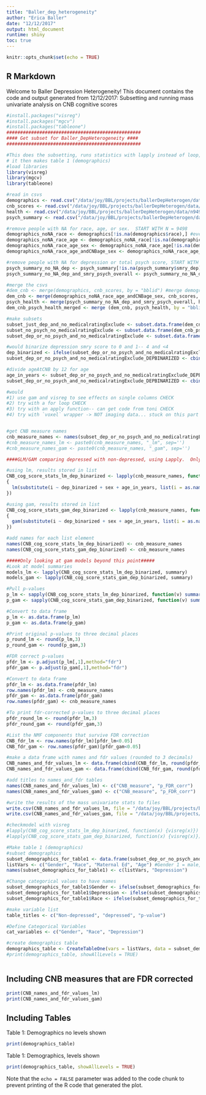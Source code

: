 ```yaml
---
title: "Baller_dep_heterogeneity"
author: "Erica Baller"
date: "12/12/2017"
output: html_document
runtime: shiny
toc: true
---
```


```r
knitr::opts_chunk$set(echo = TRUE)
```

## R Markdown

Welcome to Baller Depression Heterogeneity!  This document contains the code and output generated from 
12/12/2017: Subsetting and running mass univariate analysis on CNB cognitive scores

```r
#install.packages("visreg")
#install.packages("mgcv")
#install.packages("tableone")
#################################################
#### Get subset for Baller_DepHeterogeneity ####
#################################################

#This does the subsetting, runs statistics with lapply instead of loop, visualizes progress with visreg, and does fdr correction
# it then makes table 1 (demographics)
#load libraries
library(visreg)
library(mgcv)
library(tableone)

#read in csvs
demographics <- read.csv("/data/joy/BBL/projects/ballerDepHeterogen/data/n9498_demographics_go1_20161212.csv", header = TRUE, sep = ",") #from /data/joy/BBL/projects/ballerDepHeterogen/data/n9498_demographics_go1_20161212.csv
cnb_scores <- read.csv("/data/joy/BBL/projects/ballerDepHeterogen/data/n9498_cnb_zscores_fr_20170202.csv", header = TRUE, sep = ",") #from /data/joy/BBL/projects/ballerDepHeterogen/data/n9498_cnb_zscores_fr_20170202.csv
health <- read.csv("/data/joy/BBL/projects/ballerDepHeterogen/data/n9498_health_20170405.csv", header = TRUE, sep = ",") #from /data/joy/BBL/projects/ballerDepHeterogen/data/n9498_health_20170405.csv
psych_summary <- read.csv("/data/joy/BBL/projects/ballerDepHeterogen/data/n9498_goassess_psych_summary_vars_20131014.csv", header = TRUE, sep = ",") #from /data/joy/BBL/projects/ballerDepHeterogen/data/n9498_goassess_psych_summary_vars_20131014.csv

#remove people with NA for race, age, or sex.  START WITH N = 9498
demographics_noNA_race <- demographics[!is.na(demographics$race),] #everyone has a race, N = 9498
demographics_noNA_race_age <- demographics_noNA_race[!is.na(demographics_noNA_race$ageAtClinicalAssess1),] # 86 people do not have age at clinical assessment.  N = 9412
demographics_noNA_race_age_sex <- demographics_noNA_race_age[!is.na(demographics_noNA_race_age$sex),] #everyone has a sex, N = 9412
demographics_noNA_race_age_andCNBage_sex <- demographics_noNA_race_age_sex[!is.na(demographics_noNA_race_age_sex$ageAtCnb1),] #6 people do not have ageAtCnb1, N = 9406

#remove people with NA for depression or total psych score, START WITH N = 9498
psych_summary_no_NA_dep <- psych_summary[!is.na(psych_summary$smry_dep),] #take out those with NA for depression, 87 people N = 9411
psych_summary_no_NA_dep_and_smry_psych_overall <- psych_summary_no_NA_dep[!is.na(psych_summary_no_NA_dep$smry_psych_overall_rtg),] #take out those with NA for overall psych rtg, no additional people lost, N = 9411

#merge the csvs
#dem_cnb <- merge(demographics, cnb_scores, by = "bblid") #merge demographics and cnb #this is if we want to include people without full demographic data
dem_cnb <- merge(demographics_noNA_race_age_andCNBage_sex, cnb_scores, by = "bblid") #merge demographics and cnb, N = 9406
psych_health <- merge(psych_summary_no_NA_dep_and_smry_psych_overall, health, by = "bblid") #merge psych and health, N = 9411
dem_cnb_psych_health_merged <- merge (dem_cnb, psych_health, by = "bblid") #merge all 4 csvs, lost 1 person [134716] (had demographics, but no psych ratings): N = 9405

#make subsets
subset_just_dep_and_no_medicalratingExclude <- subset.data.frame(dem_cnb_psych_health_merged, (medicalratingExclude == 0) & (smry_dep == 4), select = "bblid") #subset people who were not medically excluded and who are depressed, N = 776
subset_no_psych_no_medicalratingExclude <- subset.data.frame(dem_cnb_psych_health_merged, (medicalratingExclude == 0) & (smry_psych_overall_rtg < 4), select = "bblid") #subset people who are psychiatrically healthy, N = 2508
subset_dep_or_no_psych_and_no_medicalratingExclude <- subset.data.frame(dem_cnb_psych_health_merged, (medicalratingExclude == 0) & ((smry_dep == 4) | (smry_psych_overall_rtg <4))) #subset including both depressed and healthies, good for regressions, N = 3284

#would binarize depression smry score to 0 and 1-- 4 and <4
dep_binarized <- ifelse(subset_dep_or_no_psych_and_no_medicalratingExclude$smry_dep == 4, 1, 0)
subset_dep_or_no_psych_and_no_medicalratingExclude_DEPBINARIZED <- cbind(subset_dep_or_no_psych_and_no_medicalratingExclude, dep_binarized) #N = 3284

#divide ageAtCNB by 12 for age
age_in_years <- subset_dep_or_no_psych_and_no_medicalratingExclude_DEPBINARIZED$ageAtCnb1/12
subset_dep_or_no_psych_and_no_medicalratingExclude_DEPBINARIZED <- cbind(subset_dep_or_no_psych_and_no_medicalratingExclude_DEPBINARIZED, age_in_years)

#would
#1) use gam and visreg to see effects on single columns CHECK
#2) try with a for loop CHECK
#3) try with an apply function-- can get code from toni CHECK
#4) try with `voxel` wrapper -> NOT imaging data... stuck on this part


#get CNB measure names
cnb_measure_names <- names(subset_dep_or_no_psych_and_no_medicalratingExclude_DEPBINARIZED)[grep("_z", names(subset_dep_or_no_psych_and_no_medicalratingExclude_DEPBINARIZED))] #get the names of all the columns with _z in the name
#cnb_measure_names_lm <- paste0(cnb_measure_names, "_lm", sep='')
#cnb_measure_names_gam <- paste0(cnb_measure_names, "_gam", sep='')

####GLM/GAM comparing depressed with non-depressed, using Lapply.  Only looking at depression, binarized beyond this point 

#using lm, results stored in list
CNB_cog_score_stats_lm_dep_binarized <- lapply(cnb_measure_names, function(x) 
{
  lm(substitute(i ~ dep_binarized + sex + age_in_years, list(i = as.name(x))), data = subset_dep_or_no_psych_and_no_medicalratingExclude_DEPBINARIZED)
})

#using gam, results stored in list
CNB_cog_score_stats_gam_dep_binarized <- lapply(cnb_measure_names, function(x) 
{
  gam(substitute(i ~ dep_binarized + sex + age_in_years, list(i = as.name(x))), data = subset_dep_or_no_psych_and_no_medicalratingExclude_DEPBINARIZED)
}) 

#add names for each list element
names(CNB_cog_score_stats_lm_dep_binarized) <- cnb_measure_names
names(CNB_cog_score_stats_gam_dep_binarized) <- cnb_measure_names

#####Only looking at gam models beyond this point#####
#Look at model summaries
models_lm <- lapply(CNB_cog_score_stats_lm_dep_binarized, summary)
models_gam <- lapply(CNB_cog_score_stats_gam_dep_binarized, summary)

#Pull p-values
p_lm <- sapply(CNB_cog_score_stats_lm_dep_binarized, function(v) summary(v)$coef[,"Pr(>|t|)"][2]) #get the p value for dep binarized
p_gam <- sapply(CNB_cog_score_stats_gam_dep_binarized, function(v) summary(v)$p.table[2,4])

#Convert to data frame
p_lm <- as.data.frame(p_lm)
p_gam <- as.data.frame(p_gam)

#Print original p-values to three decimal places
p_round_lm <- round(p_lm,3)
p_round_gam <- round(p_gam,3)

#FDR correct p-values
pfdr_lm <- p.adjust(p_lm[,1],method="fdr")
pfdr_gam <- p.adjust(p_gam[,1],method="fdr")

#Convert to data frame
pfdr_lm <- as.data.frame(pfdr_lm)
row.names(pfdr_lm) <- cnb_measure_names
pfdr_gam <- as.data.frame(pfdr_gam)
row.names(pfdr_gam) <- cnb_measure_names

#To print fdr-corrected p-values to three decimal places
pfdr_round_lm <- round(pfdr_lm,3)
pfdr_round_gam <- round(pfdr_gam,3)

#List the NMF components that survive FDR correction
CNB_fdr_lm <- row.names(pfdr_lm)[pfdr_lm<0.05]
CNB_fdr_gam <- row.names(pfdr_gam)[pfdr_gam<0.05]

#make a data frame with names and fdr values (rounded to 3 decimals)
CNB_names_and_fdr_values_lm <- data.frame(cbind(CNB_fdr_lm, round(pfdr_lm[pfdr_lm<0.05],3)))
CNB_names_and_fdr_values_gam <- data.frame(cbind(CNB_fdr_gam, round(pfdr_gam[pfdr_gam<0.05],3)))

#add titles to names_and_fdr tables
names(CNB_names_and_fdr_values_lm) <- c("CNB_measure", "p_FDR_corr")
names(CNB_names_and_fdr_values_gam) <- c("CNB_measure", "p_FDR_corr")

#write the results of the mass univariate stats to files
write.csv(CNB_names_and_fdr_values_lm, file = "/data/joy/BBL/projects/ballerDepHeterogen/results/n3284_dep776_nondep2508_mass_univ_FDR_corrected_lm_20171211.csv")
write.csv(CNB_names_and_fdr_values_gam, file = "/data/joy/BBL/projects/ballerDepHeterogen/results/n3284_dep776_nondep2508_mass_univ_FDR_corrected_gam_20171211.csv")

#checkmodel with visreg
#lapply(CNB_cog_score_stats_lm_dep_binarized, function(x) {visreg(x)}) 
#lapply(CNB_cog_score_stats_gam_dep_binarized, function(x) {visreg(x)}) 

#Make table 1 (demographics)
#subset demographics
subset_demographics_for_table1 <- data.frame(subset_dep_or_no_psych_and_no_medicalratingExclude_DEPBINARIZED$sex, subset_dep_or_no_psych_and_no_medicalratingExclude_DEPBINARIZED$race, subset_dep_or_no_psych_and_no_medicalratingExclude_DEPBINARIZED$medu1, subset_dep_or_no_psych_and_no_medicalratingExclude_DEPBINARIZED$age_in_years, subset_dep_or_no_psych_and_no_medicalratingExclude_DEPBINARIZED$dep_binarized)
listVars <- c("Gender", "Race", "Maternal Ed", "Age") #Gender 1 = male, 2 = female, Race 1 = caucasian, Maternal Ed = years, age = years, dep 1 = dep, 0 = non_dep
names(subset_demographics_for_table1) <- c(listVars, "Depression")

#Change categorical values to have names
subset_demographics_for_table1$Gender <- ifelse(subset_demographics_for_table1$Gender == 1, "Male", "Female")
subset_demographics_for_table1$Depression <- ifelse(subset_demographics_for_table1$Depression == 1, "Depressed", "Non-depressed")
subset_demographics_for_table1$Race <- ifelse(subset_demographics_for_table1$Race == "1", "Caucasian","Non-caucasian")

#make variable list
table_titles <- c("Non-depressed", "depressed", "p-value")

#Define Categorical Variables
cat_variables <- c("Gender", "Race", "Depression")

#create demographics table
demographics_table <- CreateTableOne(vars = listVars, data = subset_demographics_for_table1, factorVars = cat_variables, strata = c("Depression"))
#print(demographics_table, showAllLevels = TRUE)



```
## Including CNB measures that are FDR corrected

```r
print(CNB_names_and_fdr_values_lm)
print(CNB_names_and_fdr_values_gam)
```

## Including Tables

Table 1: Demographics no levels shown
```r

print(demographics_table)
```

Table 1: Demographics, levels shown
```r
print(demographics_table, showAllLevels = TRUE)
```

Note that the `echo = FALSE` parameter was added to the code chunk to prevent printing of the R code that generated the plot.

